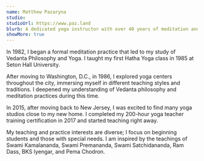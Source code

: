 ```yaml
---
name: Matthew Pazaryna
studio: 
studioUrl: https://www.paz.land
blurb: A dedicated yoga instructor with over 40 years of meditation and yoga experience. Drawing from extensive study in Vedanta philosophy and various traditions since 1982, Matthew creates an accessible and enriching practice environment.
showMore: true
---
```


In 1982, I began a formal meditation practice that led to my study of Vedanta Philosophy and Yoga. I taught my first Hatha Yoga class in 1985 at Seton Hall University.

After moving to Washington, D.C., in 1986, I explored yoga centers throughout the city, immersing myself in different teaching styles and traditions. I deepened my understanding of Vedanta philosophy and meditation practices during this time.

In 2015, after moving back to New Jersey, I was excited to find many yoga studios close to my new home. I completed my 200-hour yoga teacher training certification in 2017 and started teaching right away.

My teaching and practice interests are diverse; I focus on beginning students and those with special needs. I am inspired by the teachings of Swami Kamalananda, Swami Premananda, Swami Satchidananda, Ram Dass, BKS Iyengar, and Pema Chodron.
